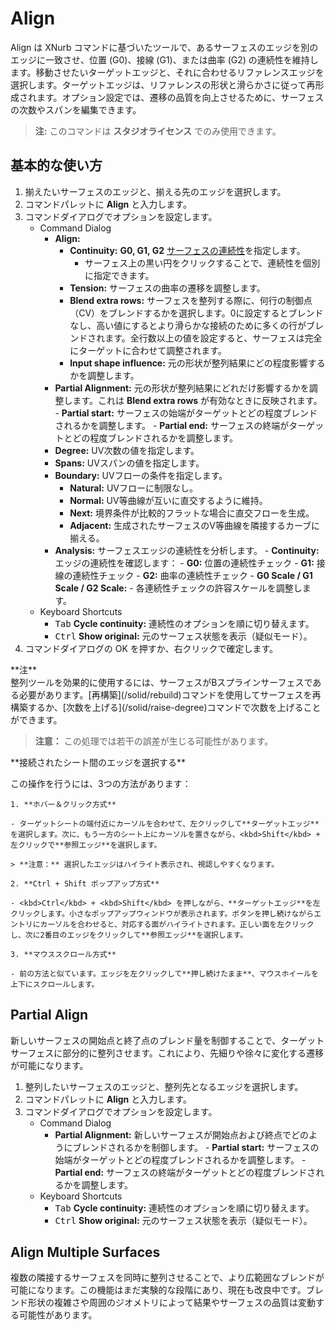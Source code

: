 
# Align

<Reference shortcut="" command="Align" button="" />

Align は XNurb コマンドに基づいたツールで、あるサーフェスのエッジを別のエッジに一致させ、位置 (G0)、接線 (G1)、または曲率 (G2) の連続性を維持します。移動させたいターゲットエッジと、それに合わせるリファレンスエッジを選択します。ターゲットエッジは、リファレンスの形状と滑らかさに従って再形成されます。オプション設定では、遷移の品質を向上させるために、サーフェスの次数やスパンを編集できます。

> **注:** このコマンドは **スタジオライセンス** でのみ使用できます。

## 基本的な使い方

1. 揃えたいサーフェスのエッジと、揃える先のエッジを選択します。
2. コマンドパレットに **Align** と入力します。
3. コマンドダイアログでオプションを設定します。
    - <Kst>Command Dialog</Kst>
        - **Align:**
            - **Continuity:** **G0, G1, G2** [サーフェスの連続性](/cad-essentials/continuity-curve-and-surface)を指定します。
                - サーフェス上の黒い円をクリックすることで、連続性を個別に指定できます。
            - **Tension:** サーフェスの曲率の遷移を調整します。
            - **Blend extra rows:** サーフェスを整列する際に、何行の制御点（CV）をブレンドするかを選択します。0に設定するとブレンドなし、高い値にするとより滑らかな接続のために多くの行がブレンドされます。全行数以上の値を設定すると、サーフェスは完全にターゲットに合わせて調整されます。
            - **Input shape influence:** 元の形状が整列結果にどの程度影響するかを調整します。
        - **Partial Alignment:** 元の形状が整列結果にどれだけ影響するかを調整します。これは **Blend extra rows** が有効なときに反映されます。
                - **Partial start:** サーフェスの始端がターゲットとどの程度ブレンドされるかを調整します。
                - **Partial end:** サーフェスの終端がターゲットとどの程度ブレンドされるかを調整します。
        - **Degree:** UV次数の値を指定します。
        - **Spans:** UVスパンの値を指定します。
        - **Boundary:** UVフローの条件を指定します。
            - **Natural:** UVフローに制限なし。
            - **Normal:** UV等曲線が互いに直交するように維持。
            - **Next:** 境界条件が比較的フラットな場合に直交フローを生成。
            - **Adjacent:** 生成されたサーフェスのV等曲線を隣接するカーブに揃える。
        - **Analysis:** サーフェスエッジの連続性を分析します。
                - **Continuity:** エッジの連続性を確認します：
                    - **G0:** 位置の連続性チェック
                    - **G1:** 接線の連続性チェック
                    - **G2:** 曲率の連続性チェック
                - **G0 Scale / G1 Scale / G2 Scale:** 
                    - 各連続性チェックの許容スケールを調整します。
    - <Kst>Keyboard Shortcuts</Kst>
        - <kbd>Tab</kbd> **Cycle continuity:** 連続性のオプションを順に切り替えます。
        - <kbd>Ctrl</kbd> **Show original:** 元のサーフェス状態を表示（疑似モード）。
4. コマンドダイアログの OK を押すか、右クリックで確定します。

<VideoPlayer fileName="align-1"/>

<Callout emoji="❗">
**注**<br />   
整列ツールを効果的に使用するには、サーフェスがBスプラインサーフェスである必要があります。[再構築](/solid/rebuild)コマンドを使用してサーフェスを再構築するか、[次数を上げる](/solid/raise-degree)コマンドで次数を上げることができます。

> **注意：** この処理では若干の誤差が生じる可能性があります。

</Callout>

<Callout type="info" emoji="ℹ️">
**接続されたシート間のエッジを選択する**

この操作を行うには、3つの方法があります：

    1. **ホバー＆クリック方式** 
    
    - ターゲットシートの端付近にカーソルを合わせて、左クリックして**ターゲットエッジ**を選択します。次に、もう一方のシート上にカーソルを置きながら、<kbd>Shift</kbd> + 左クリックで**参照エッジ**を選択します。

    > **注意：** 選択したエッジはハイライト表示され、視認しやすくなります。

    2. **Ctrl + Shift ポップアップ方式**

    - <kbd>Ctrl</kbd> + <kbd>Shift</kbd> を押しながら、**ターゲットエッジ**を左クリックします。小さなポップアップウィンドウが表示されます。ボタンを押し続けながらエントリにカーソルを合わせると、対応する面がハイライトされます。正しい面を左クリックし、次に2番目のエッジをクリックして**参照エッジ**を選択します。

    3. **マウススクロール方式**

    - 前の方法と似ています。エッジを左クリックして**押し続けたまま**、マウスホイールを上下にスクロールします。

</Callout>

<VideoPlayer fileName="align-0"/>

## Partial Align

新しいサーフェスの開始点と終了点のブレンド量を制御することで、ターゲットサーフェスに部分的に整列させます。これにより、先細りや徐々に変化する遷移が可能になります。

1. 整列したいサーフェスのエッジと、整列先となるエッジを選択します。
2. コマンドパレットに **Align** と入力します。
3. コマンドダイアログでオプションを設定します。
    - <Kst>Command Dialog</Kst>
        - **Partial Alignment:** 新しいサーフェスが開始点および終点でどのようにブレンドされるかを制御します。
                - **Partial start:** サーフェスの始端がターゲットとどの程度ブレンドされるかを調整します。
                - **Partial end:** サーフェスの終端がターゲットとどの程度ブレンドされるかを調整します。
    - <Kst>Keyboard Shortcuts</Kst>
        - <kbd>Tab</kbd> **Cycle continuity:** 連続性のオプションを順に切り替えます。
        - <kbd>Ctrl</kbd> **Show original:** 元のサーフェス状態を表示（疑似モード）。

<VideoPlayer fileName="align-2"/>

## Align Multiple Surfaces

複数の隣接するサーフェスを同時に整列させることで、より広範囲なブレンドが可能になります。この機能はまだ実験的な段階にあり、現在も改良中です。ブレンド形状の複雑さや周囲のジオメトリによって結果やサーフェスの品質は変動する可能性があります。

<VideoPlayer fileName="align-3"/>